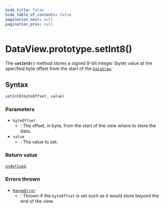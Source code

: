 ```yaml
---
hide_title: false
hide_table_of_contents: false
pagination_next: null
pagination_prev: null
---
```

# DataView.prototype.setInt8()

The **`setInt8()`** method stores a signed 8-bit integer (byte)
value at the specified byte offset from the start of the [`DataView`](../../../globals/DataView/DataView.md).

## Syntax

```js
setInt8(byteOffset, value)
```

### Parameters

- `byteOffset`
  - : The offset, in byte, from the start of the view where to store the data.
- `value`
  - : The value to set.

### Return value

[`undefined`](../../../globals/undefined.md).

### Errors thrown

- [`RangeError`](../../RangeError/RangeError.md)
  - : Thrown if the `byteOffset` is set such as it would store beyond the end
    of the view.
